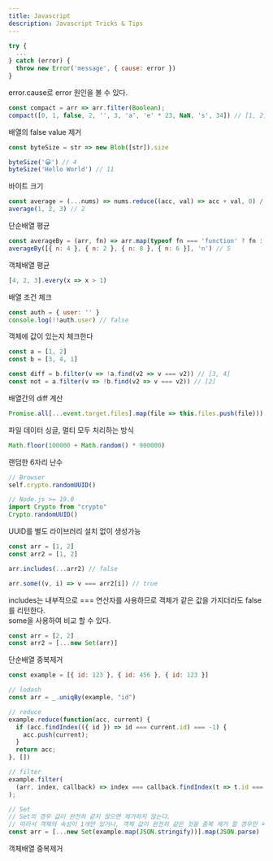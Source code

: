 ```yaml
---
title: Javascript
description: Javascript Tricks & Tips
---
```


```js
try { 
  ... 
} catch (error) {
  throw new Error('message', { cause: error })
}
```
error.cause로 error 원인을 볼 수 있다.

```js
const compact = arr => arr.filter(Boolean);
compact([0, 1, false, 2, '', 3, 'a', 'e' * 23, NaN, 's', 34]) // [1, 2, 3, 'a', 's', 34]
```
배열의 false value 제거

```js
const byteSize = str => new Blob([str]).size

byteSize('😀') // 4
byteSize('Hello World') // 11
```
바이트 크기

```js
const average = (...nums) => nums.reduce((acc, val) => acc + val, 0) / nums.length
average(1, 2, 3) // 2
```
단순배열 평균

```js
const averageBy = (arr, fn) => arr.map(typeof fn === 'function' ? fn : val => val[fn]).reduce((acc, val) => acc + val, 0) / arr.length
averageBy([{ n: 4 }, { n: 2 }, { n: 8 }, { n: 6 }], 'n') // 5
```
객체배열 평균

```js
[4, 2, 3].every(x => x > 1)
```
배열 조건 체크

```js {3} /appDir: true/
const auth = { user: '' }
console.log(!!auth.user) // false
```
객체에 값이 있는지 체크한다
```js
const a = [1, 2]
const b = [3, 4, 1]

const diff = b.filter(v => !a.find(v2 => v === v2)) // [3, 4]
const not = a.filter(v => !b.find(v2 => v === v2)) // [2]
```
배열간의 diff 계산
```js
Promise.all[...event.target.files].map(file => this.files.push(file)))
```
파일 데이터 싱글, 멀티 모두 처리하는 방식
```js
Math.floor(100000 + Math.random() * 900000)
```
랜덤한 6자리 난수
```js
// Browser
self.crypto.randomUUID()

// Node.js >= 19.0
import Crypto from "crypto"
Crypto.randomUUID()
```
UUID를 별도 라이브러리 설치 없이 생성가능
```js
const arr = [1, 2]
const arr2 = [1, 2]

arr.includes(...arr2) // false

arr.some((v, i) => v === arr2[i]) // true
```
includes는 내부적으로 === 연산자를 사용하므로 객체가 같은 값을 가지더라도 false를 리턴한다.   
some을 사용하여 비교 할 수 있다.
```js
const arr = [2, 2]
const arr2 = [...new Set(arr)]
```
단순배열 중복제거
```js
const example = [{ id: 123 }, { id: 456 }, { id: 123 }]

// lodash
const arr = _.uniqBy(example, "id")

// reduce
example.reduce(function(acc, current) {
  if (acc.findIndex(({ id }) => id === current.id) === -1) {
    acc.push(current);
  }
  return acc;
}, [])

// filter
example.filter(
  (arr, index, callback) => index === callback.findIndex(t => t.id === arr.id)
);

// Set
// Set의 경우 값이 완전히 같지 않으면 제거하지 않는다.
// 따라서 객체의 속성이 1개만 있거나, 객체 값이 완전히 같은 것을 중복 제거 할 경우만 써야한다.
const arr = [...new Set(example.map(JSON.stringify))].map(JSON.parse)
```
객체배열 중복제거
